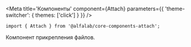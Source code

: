 


<Meta
    title='Компоненты'
    component={Attach}
    parameters={{ 'theme-switcher': { themes: ['click'] } }}
/>


<!-- Canvas -->

<Story name='Attach'>
    <Attach
        size={select('size', ['xs', 's', 'm', 'l'], 's')}
        buttonContent={text('buttonContent', undefined)}
        disabled={boolean('disabled', false)}
        maxFilenameLength={number('maxFilenameLength', undefined)}
        multiple={boolean('multiple', false)}
        noFileText={text('noFileText', undefined)}
        progressBarPercent={number('progressBarPercent', undefined)}
    />
</Story>


<!-- Docs -->

<ComponentHeader
    name='Attach'
    version={version}
    package='@alfalab/core-components-attach'
    stage={2}
/>

```tsx
import { Attach } from '@alfalab/core-components-attach';
```

Компонент прикрепления файлов.

<Attach />


<Props of={Attach} />
